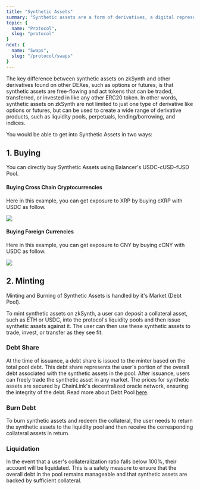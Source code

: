 ```yaml
---
title: "Synthetic Assets"
summary: "Synthetic assets are a form of derivatives, a digital representations of real-world assets, such as stocks, commodities, and foreign currencies. They allow traders to gain exposure to the price movements of an asset without actually owning it."
topic: {
  name: "Protocol",
  slug: "protocol"
}
next: {
  name: "Swaps",
  slug: "/protocol/swaps"   
}
---
```


The key difference between synthetic assets on zkSynth and other derivatives found on other DEXes, such as options or futures, is that synthetic assets are free-flowing and act tokens that can be traded, transferred, or invested in like any other ERC20 token. In other words, synthetic assets on zkSynth are not limited to just one type of derivative like options or futures, but can be used to create a wide range of derivative products, such as liquidity pools, perpetuals, lending/borrowing, and indices.

You would be able to get into Synthetic Assets in two ways:

## 1. Buying

You can directly buy Synthetic Assets using Balancer's USDC-cUSD-fUSD Pool.

#### Buying Cross Chain Cryptocurrencies

Here in this example, you can get exposure to XRP by buying cXRP with USDC as follow.

![](/images/xrp-with-usdc.png)

#### Buying Foreign Currencies

Here in this example, you can get exposure to CNY by buying cCNY with USDC as follow.

![](/images/cny-with-usdc.png)

## 2. Minting

Minting and Burning of Synthetic Assets is handled by it's Market (Debt Pool).

To mint synthetic assets on zkSynth, a user can deposit a collateral asset, such as ETH or USDC, into the protocol's liquidity pools and then issue synthetic assets against it. The user can then use these synthetic assets to trade, invest, or transfer as they see fit.

### Debt Share

At the time of issuance, a debt share is issued to the minter based on the total pool debt. This debt share represents the user's portion of the overall debt associated with the synthetic assets in the pool. After issuance, users can freely trade the synthetic asset in any market. The prices for synthetic assets are secured by ChainLink's decentralized oracle network, ensuring the integrity of the debt.
Read more about Debt Pool [here](/protocol/pools).

### Burn Debt
To burn synthetic assets and redeem the collateral, the user needs to return the synthetic assets to the liquidity pool and then receive the corresponding collateral assets in return.

### Liquidation

In the event that a user's collateralization ratio falls below 100%, their account will be liquidated. This is a safety measure to ensure that the overall debt in the pool remains manageable and that synthetic assets are backed by sufficient collateral.